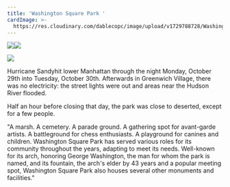 ```yaml
---
title: 'Washington Square Park '
cardImage: >-
  https://res.cloudinary.com/dablecopc/image/upload/v1729788728/Washington_Square_Park_lajqqq.jpg
---
```


![](https://res.cloudinary.com/dablecopc/image/upload/v1729788744/Washington_Square_Park_2_sjxcil.jpg)![](https://res.cloudinary.com/dablecopc/image/upload/v1729788769/Washington_Square_Park_3_kvujf3.jpg)

![](https://res.cloudinary.com/dablecopc/image/upload/v1729788914/Screen_Shot_2024-10-24_at_12.54.37_PM_fgzsgy.png)

Hurricane Sandyhit lower Manhattan  through the night Monday, October 29th into Tuesday, October 30th. Afterwards in Greenwich Village, there was no electricity: the street lights were out and areas near the Hudson River flooded.

Half an hour before closing that day, the park was close to deserted, except for a few people.

"A marsh. A cemetery. A parade ground. A gathering spot for avant-garde artists. A battleground for chess enthusiasts. A playground for canines and children. Washington Square Park has served various roles for its community throughout the years, adapting to meet its needs. Well-known for its arch, honoring George Washington, the man for whom the park is named, and its fountain, the arch's elder by 43 years and a popular meeting spot, Washington Square Park also houses several other monuments and facilities."
